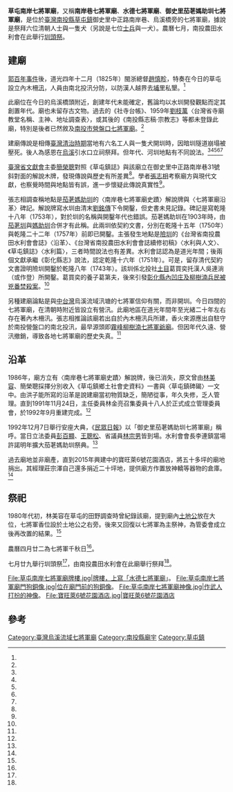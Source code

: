 {{coord|24.004391|120.693874|display=title}}
{{東亞廟宇
| name = 草屯南岸七將軍廟
| img =File:草屯南岸七將軍廟.jpg
| img_capt = 
| image_width = 250px
| location = {{ROC-TWN}}[[南投縣|南投縣]][[草屯鎮|草屯鎮]]御史里中正路南岸巷
| god =七將軍
| type = 
| struct = 
| open_year =
| cere_date =農曆四月廿二、七月廿九
| cultural_collection= 
|}}
'''草屯南岸七將軍廟'''，又稱'''南岸巷七將軍廟'''、'''水德七將軍廟'''、'''御史里茄荖媽助圳七將軍廟'''，是位於[[臺灣|臺灣]][[南投縣|南投縣]][[草屯鎮|草屯鎮]]御史里中正路南岸巷、烏溪橋旁的七將軍廟，據說是祭拜六位清朝人士與一隻犬（另說是七位[[士兵|士兵]]與一犬）。農曆七月，南投農田水利會在此舉行[[圳頭祭|圳頭祭]]。

==建廟==

[[郭百年事件|郭百年事件]]後，道光四年十二月（1825年）閩浙總督[[趙慎畛|趙慎畛]]，特奏在今日的草屯設立內木柵[[汛|汛]]，人員由南北投汛分防，以防漢人越界去[[埔里|埔里]]私墾。<ref name="張志相"/>

此廟位在今日的烏溪橋頭附近，創建年代未能確定，舊論均以水圳開發觀點而定其創置年代。廟也未留存古文物。過去的《社寺台帳》、1959年[[劉枝萬|劉枝萬]]〈台灣省寺廟教堂名稱、主神、地址調查表〉，或其後的《南投縣志稿‧宗教志》等都未登錄此廟，特別是後者已然敘及[[南投市營盤口七將軍廟|南投市營盤口七將軍廟]]。<ref name="張志相"/>

建廟傳說是相傳[[臺灣清治時期|臺灣清治時期]]當地有六名工人與一隻犬開圳時，因暗圳隧道崩塌被壓死。後人為感恩在[[烏溪|烏溪]]引水口立祠祭拜。但年代、河圳地點有不同說法。<ref name="張志相"/><ref name="林嵐"/><ref name="民眾日報"/><ref name="簡榮聰"/><ref name="紀文禮"/>

[[國史館臺灣文獻館|臺灣省文獻會]]主委[[簡榮聰|簡榮聰]]對照《草屯鎮誌》與該廟立在御史里中正路南岸巷31號斜對面的解說木牌，發現傳說與歷史有所差異<ref name="林嵐"/>。學者[[張志相|張志相]]考察廟方與現代文獻，也察覺時間與地點皆有誤，進一步懷疑此傳說真實性<ref name="張志相"/>。

張志相調查稱地點是[[茄荖媽助圳|茄荖媽助圳]]的〈南岸巷七將軍廟史蹟〉解說牌與〈七將軍廟沿革〉碑記。解說牌寫水圳由清末[[劉銘傳|劉銘傳]]下令開鑿，但史書未見記錄。碑記是寫乾隆十八年（1753年），對於圳的名稱與開鑿年代也錯誤。茄荖媽助圳在1903年時，由[[茄荖圳|茄荖圳]]與[[媽助圳|媽助圳]]合併才有此稱。此兩圳依契約文書，分別在乾隆十五年（1750年）與乾隆二十二年（1757年）前即已開鑿。主張發生地點是[[險圳|險圳]]的《台灣省南投農田水利會會誌》〈沿革〉、《台灣省南投農田水利會會誌續修初稿》〈水利與人文〉、《草屯鎮誌》〈水利篇〉，三者時間說法也有差異。水利會誌認為是道光年間；後兩個文獻承繼《彰化縣志》說法，認定乾隆十六年（1751年）。可是，留存清代契約文書證明險圳開鑿於乾隆八年（1743年）。該圳係北投社[[土官_(臺灣)|土目]]葛買奕托漢人吳連淌 （或作登）所開鑿。葛買奕的養子葛第夫，後來引發[[彰化縣內凹庄及柳樹湳兵民被兇番焚殺案|彰化縣內凹庄及柳樹湳兵民被兇番焚殺案]]。<ref name="張志相"/>

另種建廟論點是與[[中台灣|中台灣]]烏溪流域汛塘的七將軍信仰有關，而非開圳。今日四間的七將軍廟，在清朝時附近皆設立有營汛。此廟地區在道光年間年至光緒二十年左右存在著內木柵汛。張志相推論該廟若出自於內木柵汛兵所建，香火來源應出自駐守於南投營盤口的南北投汛，最早源頭即[[霧峰柳樹湳七將軍爺廟|霧峰柳樹湳七將軍爺廟]]。但因年代久遠、營汛撤銷，導致各地七將軍廟的歷史失真。<ref name="張志相"/>

==沿革==
1986年，廟方立有〈南岸巷七將軍廟史蹟〉解說牌，後已消失，原文曾由[[林美容|林美容]]、簡榮聰採擇分別收入《草屯鎮鄉土社會史資料》一書與〈草屯鎮碑碣〉一文中。由洪子能所寫的沿革是說建廟當初物質缺乏，簡陋從事，年久失修，乏人管理。直到1991年11月24日，主任委員林金亮召集委員十八人於正式成立管理委員會，於1992年9月重建完成。<ref name="張志相"/>

1992年12月7日舉行安座大典，《[[民眾日報|民眾日報]]》以「御史里茄荖媽助圳七將軍廟」稱呼。當日立法委員[[彭百顯|彭百顯]]、[[王聰松|王聰松]]、省議員[[林宗男_(政治人物)|林宗男]]皆到場。水利會會長李連鎮當場許諾明年擴大茄荖媽助圳祭典。<ref name="民眾日報"/>

過去廟地並非廟產，直到2015年興建中的寶旺萊6號花園酒店，將五十多坪的廟地捐出。其經理莊宗澤自己還多捐近二十坪地，提供廟方作置放神轎等器物的倉庫。<ref name="紀文禮"/>

==祭祀==

1980年代初，林美容在草屯的田野調查時曾紀錄該廟，提到廟內[[土地公|土地公]]放在大位，七將軍香位設於土地公之右旁。後來又回復以七將軍為主祭神，為管委會成立後再改置的結果。<ref name="張志相"/>

農曆四月廿二為七將軍千秋日<ref name="林嵐"/>。

七月廿九舉行圳頭祭<ref name="林嵐"/>，由南投農田水利會在此廟舉行祭拜<ref name="簡榮聰"/>。

<gallery>
File:草屯南岸七將軍廟牌樓.jpg|牌樓，上寫「水德七將軍廟」。
File:草屯南岸七將軍廟門狗銅像.jpg|位在廟門前的狗銅像。
File:草屯南岸七將軍廟神像.jpg|作武人打扮的神像。
File:寶旺萊6號花園酒店.jpg|寶旺萊6號花園酒店
</gallery>

== 參考 ==
{{reflist|1|refs=

<ref name="簡榮聰">{{Cite journal|url=http://subtpg.tpg.gov.tw/web-life/taiwan/9504/9504-11.htm|title=〈臺灣的狗崇拜〉|language=zh-tw|journal=《台灣月刊》|publisher=台灣月刊社|issue=95年4月號|author=簡榮聰|date=2006-04|accessdate=2016-11-11|archive-date=2019-04-20|archive-url=https://web.archive.org/web/20190420170403/http://subtpg.tpg.gov.tw/web-life/taiwan/9504/9504-11.htm|dead-url=yes}}</ref>

<ref name="林嵐">{{Cite news|url=|title=七將軍廟傳說有異？|author=林嵐|language=zh-tw|publisher=《中央日報》|date=1992-11-08|accessdate=}}</ref>


<ref name="張志相">{{cite journal|url=http://www.cohss.fcu.edu.tw/wSite/public/Attachment/f1378100522266.pdf|author=張志相|title=台灣烏溪流域「七將軍廟」源流考論|journal=《逢甲人文社會學報》|issue=第14期|date=2007-06|publisher=逢甲大學人文社會學院|location=|language=zh-tw|accessdate=2016-11-26|archive-date=2018-08-16|archive-url=https://web.archive.org/web/20180816125951/http://www.cohss.fcu.edu.tw/wSite/public/Attachment/f1378100522266.pdf|dead-url=yes}}</ref>

<ref name="民眾日報">{{Cite news|url=|title=七將軍廟舉行安座大典|author=|language=zh-tw|publisher=《民眾日報》|date=1992-11-08|accessdate=}}</ref>


<ref name="紀文禮">{{Cite news|url=|title=草屯鎮七將軍廟獲寶旺萊6號花園酒店捐地，解決「有廟無地」困擾。|author=紀文禮|language=zh-tw|publisher=《聯合報》|date=2015-01-15|accessdate=}}</ref>


}}
{{commonscat|Caotun Nan'an Seven Generals Temple}}
[[Category:臺灣烏溪流域七將軍廟|Category:臺灣烏溪流域七將軍廟]]
[[Category:南投縣廟宇|Category:南投縣廟宇]]
[[Category:草屯鎮|Category:草屯鎮]]